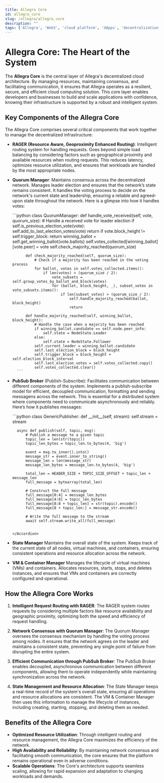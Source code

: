 ```yaml
---
title: Allegra Core
id: allegra_core
slug: /allegra/allegra_core
description: ""
tags: ['Allegra', 'Web3', 'cloud platform', 'dApps', 'decentralization']
---
```



# Allegra Core: The Heart of the System

The **Allegra Core** is the central layer of Allegra's decentralized cloud architecture. By managing resources, maintaining consensus, and facilitating communication, it ensures that Allegra operates as a resilient, secure, and efficient cloud computing solution. This core layer enables developers and businesses to build and scale applications with confidence, knowing their infrastructure is supported by a robust and intelligent system.

## Key Components of the Allegra Core

The Allegra Core comprises several critical components that work together to manage the decentralized infrastructure:

- **RAGER (Resource Aware, Geoproximity Enhanced Routing)**: Intelligent routing system for handling requests. Goes beyond simple load balancing by considering factors such as geographical proximity and available resources when routing requests. This reduces latency, optimizes resource utilization, and ensures that workloads are handled by the most appropriate nodes.

- **Quorum Manager**: Maintains consensus across the decentralized network. Manages leader election and ensures that the network’s state remains consistent. It handles the voting process to decide on the network's current state and leadership, ensuring a reliable and agreed-upon state throughout the network. Here is a glimpse into how it handles votes:

    <Accordion title="Quorum Manager code example">
        ```python
        class QuorumManager:
            def handle_vote_received(self, vote, quorum_size):
                # Handle a received vote for leader election
                if self.is_previous_election_vote(vote):
                    self.add_to_last_election_votes(vote)
                    return
                if vote.block_height != self.trigger_block:
                    return
                winning_ballot = self.get_winning_ballot(vote.ballots)
                self.votes_collected[winning_ballot][vote.peer] = vote
                self.check_majority_reached(quorum_size)

            def check_majority_reached(self, quorum_size):
                # Check if a majority has been reached in the voting process
                for ballot, votes in self.votes_collected.items():
                    if len(votes) > (quorum_size / 2):
                        vote_subsets = self.group_votes_by_ballot_and_block(votes)
                        for (ballot, block_height, _), subset_votes in vote_subsets.items():
                            if len(subset_votes) > (quorum_size / 2):
                                self.handle_majority_reached(ballot, block_height)
                                return

            def handle_majority_reached(self, winning_ballot, block_height):
                # Handle the case when a majority has been reached
                if winning_ballot.candidate == self.node.peer_info:
                    self.state = NodeState.Leader
                else:
                    self.state = NodeState.Follower
                self.current_leader = winning_ballot.candidate
                self.last_election_block = block_height
                self.trigger_block = block_height + self.election_block_interval
                self.last_election_votes = self.votes_collected.copy()
                self.votes_collected.clear()
        ```

    </Accordion>



- **PubSub Broker** (Publish-Subscribe): Facilitates communication between different components of the system. Implements a publish-subscribe model for efficient, decoupled communication, formatting and sending messagens across the network. This is essential for a distributed system where components need to communicate asynchronously and reliably. Here’s how it publishes messages:

    <Accordion title="PubSub Broke code example">
    ```python
    class GenericPublisher:
        def __init__(self, stream):
            self.stream = stream

        async def publish(self, topic, msg):
            # Publish a message to a given topic
            topic_len = len(str(topic))
            topic_len_bytes = topic_len.to_bytes(4, 'big')

            event = msg.to_inner().into()
            message_str = event.inner_to_string()
            message_len = len(message_str)
            message_len_bytes = message_len.to_bytes(4, 'big')

            total_len = HEADER_SIZE + TOPIC_SIZE_OFFSET + topic_len + message_len
            full_message = bytearray(total_len)

            # Construct the full message
            full_message[0:4] = message_len_bytes
            full_message[4:8] = topic_len_bytes
            full_message[8:8 + topic_len] = str(topic).encode()
            full_message[8 + topic_len:] = message_str.encode()

            # Write the full message to the stream
            await self.stream.write_all(full_message)
    ```

    </Accordion>

- **State Manager** Maintains the overall state of the system. Keeps track of the current state of all nodes, virtual machines, and containers, ensuring consistent operations and resource allocation across the network.

- **VM & Container Manager** Manages the lifecycle of virtual machines (VMs) and containers. Allocates resources, starts, stops, and deletes instances, and ensures that VMs and containers are correctly configured and operational.

<ImageComponent className="quorum-manager"/>

## How the Allegra Core Works

1. **Intelligent Request Routing with RAGER**: The RAGER system routes requests by considering multiple factors like resource availability and geographic proximity, optimizing both the speed and efficiency of request handling.

2. **Network Consensus with Quorum Manager**: The Quorum Manager oversees the consensus mechanism by handling the voting process among nodes. It ensures that the network agrees on the leader and maintains a consistent state, preventing any single point of failure from disrupting the entire system.

3. **Efficient Communication through PubSub Broker**: The PubSub Broker enables decoupled, asynchronous communication between different components, allowing them to operate independently while maintaining synchronization across the network.

4. **State Management and Resource Allocation**: The State Manager keeps a real-time record of the system's overall state, ensuring all operations and resource allocations are consistent. The VM & Container Manager then uses this information to manage the lifecycle of instances, including creating, starting, stopping, and deleting them as needed.

## Benefits of the Allegra Core

- **Optimized Resource Utilization**: Through intelligent routing and resource management, the Allegra Core maximizes the efficiency of the network.
- **High Availability and Reliability**: By maintaining network consensus and facilitating smooth communication, the core ensures that the platform remains operational even in adverse conditions.
- **Scalable Operations**: The Core's architecture supports seamless scaling, allowing for rapid expansion and adaptation to changing workloads and demands.

